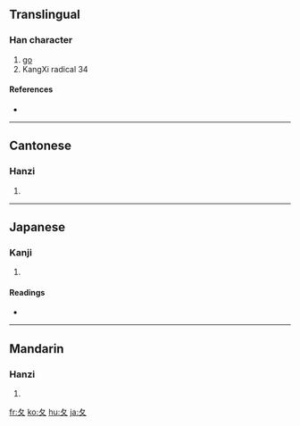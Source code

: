 ==Translingual==
{{Han stroke|[[Image:夂-order.gif|100px]]}}

===Han character===
{{Han char|rn=34|rad=夂|as=00|sn=3|four=|canj=竹水 (HE), X竹水 (XHE)}}

# [[go]]
# KangXi radical 34

====References====
* {{Han ref|kx=0244.170|dkj=05691|dj=0484.220|hdz=20867.150|uh=5902|ud=22786}}

----

==Cantonese==

===Hanzi===
{{yue-hanzi|jyut=|y=ji1}}

# {{defn|Cantonese}}

----

==Japanese==

===Kanji===
{{ja-kanji|grade=9|rs=夂00}}

# {{defn|Japanese}}

====Readings====
* {{ja-readings|on=[[ち]] (chi), [[しゅう]] (shū), [[しゅ]] (shu)|kun=[[おくれる]] (okureru)}}

----

==Mandarin==

===Hanzi===
{{cmn-hanzi|pin=[[chǔ]] ([[chu3]]), [[zhǐ]] ([[zhi3]])|wg=ch'u<sup>3</sup>, chih<sup>3</sup>}}

# {{defn|Mandarin}}

[[fr:夂]]
[[ko:夂]]
[[hu:夂]]
[[ja:夂]]